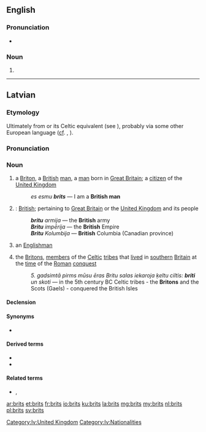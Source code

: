 {{also|Brits}}
==English==
{{wikipedia}}

===Pronunciation===
* {{IPA|/bɹɪts/}}

===Noun===
{{head|en|plural}}

# {{plural of|brit|lang=en|nocat=1}}

----

==Latvian==
{{wikipedia|angļi|briti|lang=lv}}

===Etymology===
Ultimately from {{etyl|la|lv}} {{term/t|la|Brittō}} or its Celtic equivalent (see {{term|Brython}}), probably via some other European language ([[cf]]. {{etyl|de|-}} {{term|Brite|lang=de}}, {{etyl|ru|-}} {{term|бритт|tr=britt|lang=ru}}).

===Pronunciation===
{{rfap|lang=lv}}

===Noun===
{{lv-noun|m|1st|fem=britiete}}

# a [[Briton]], a [[British]] [[man]], a [[man]] born in [[Great Britain]]; a [[citizen]] of the [[United Kingdom]]
#: ''es esmu '''brits''''' — I am a '''British man'''
# {{context|genitive plural|lang=lv}}: [[British]]; pertaining to [[Great Britain]] or the [[United Kingdom]] and its people
#: '''''britu''' armija'' — the '''British''' army
#: '''''Britu''' impērija'' — the '''British''' Empire
#: '''''Britu''' Kolumbija'' — '''British''' Columbia (Canadian province)
# {{context|loosely|lang=lv}} an [[Englishman]]
# {{context|historical|in the plural|lang=lv}} the [[Briton]]s, [[member]]s of the [[Celtic]] [[tribe]]s that [[live]]d in [[southern]] [[Britain]] at the [[time]] of the [[Roman]] [[conquest]]
#: ''5. gadsimtā pirms mūsu ēras Britu salas iekaroja ķeltu ciltis: '''briti''' un skoti'' — in the 5th century BC Celtic tribes - the '''Britons''' and the Scots (Gaels) - conquered the British Isles

====Declension====
{{lv-decl-noun|brit|s|1st}}

====Synonyms====
* {{l/lv|anglis}}

====Derived terms====
* {{l/lv|britisks}}
* {{l/lv|Britu salas}}

====Related terms====
* {{l/lv|Lielbritānija}}, {{l/lv|Britānija}}

[[Category:lv:United Kingdom]]
[[Category:lv:Nationalities]]

[[ar:brits]]
[[et:brits]]
[[fr:brits]]
[[io:brits]]
[[ku:brits]]
[[la:brits]]
[[mg:brits]]
[[my:brits]]
[[nl:brits]]
[[pl:brits]]
[[sv:brits]]